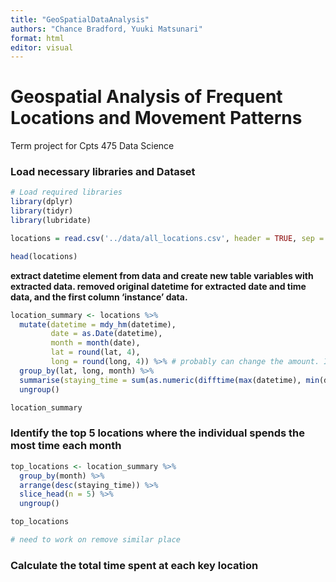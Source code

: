 ```yaml
---
title: "GeoSpatialDataAnalysis"
authors: "Chance Bradford, Yuuki Matsunari"
format: html
editor: visual
---
```


# Geospatial Analysis of Frequent Locations and Movement Patterns

Term project for Cpts 475 Data Science

### Load necessary libraries and Dataset

```r
# Load required libraries
library(dplyr)
library(tidyr)
library(lubridate)

locations = read.csv('../data/all_locations.csv', header = TRUE, sep = ",")

head(locations)

```

**extract datetime element from data and create new table variables with extracted data. removed original datetime for extracted date and time data, and the first column 'instance' data.**

```r

location_summary <- locations %>%
  mutate(datetime = mdy_hm(datetime),
         date = as.Date(datetime),
         month = month(date),
         lat = round(lat, 4),
         long = round(long, 4)) %>% # probably can change the amount. I used it for avoiding duplication.
  group_by(lat, long, month) %>%
  summarise(staying_time = sum(as.numeric(difftime(max(datetime), min(datetime), units = "hours")))) %>%
  ungroup()

location_summary

```

### Identify the top 5 locations where the individual spends the most time each month

```r
top_locations <- location_summary %>%
  group_by(month) %>%
  arrange(desc(staying_time)) %>%
  slice_head(n = 5) %>%
  ungroup()

top_locations

# need to work on remove similar place
```

### Calculate the total time spent at each key location

```r

```
